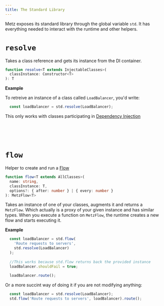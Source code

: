 ```yaml
---
title: The Standard Library
---
```


Metz exposes its standard library through the global variable `std`. It has everything needed to interact with the runtime and other helpers.

# `resolve`
Takes a class reference and gets its instance from the DI container.

```typescript
function resolve<T extends InjectableClasses>(
  classInstance: Constructor<T>
): T
```
**Example**

To retreive an instance of a class called `LoadBalancer`, you'd write:
```typescript
  const loadBalancer = std.resolve(LoadBalancer);
```

<Warning>This only works with classes participating in [Dependency Injection](/managing-classes/dependencies)</Warning>

<br/>
<br/>
<br/>

# `flow`
Helper to create and run a [Flow](/core-concepts#flows)
```typescript
function flow<T extends AllClasses>(
  name: string, 
  classInstance: T, 
  options?: { after: number } | { every: number }
): MetzFlow<T>
```

Takes an instance of one of your classes, augments it and returns a `MetzFlow`. Which actually is a proxy of your given instance and has similar types.
When you execute a function on `MetzFlow`, the runtime creates a new flow and starts executing it.

**Example**
```typescript
  const loadBalancer = std.flow(
    'Route requests to servers', 
    std.resolve(LoadBalancer)
  );
  
  //This works because std.flow returns back the provided instance
  loadBalancer.shouldFail = true;
  
  loadBalancer.route();
```

Or a more succint way of doing it if you are not modifying anything:
```typescript
  const loadBalancer = std.resolve(LoadBalancer);
  std.flow('Route requests to servers', loadBalancer).route();
```